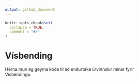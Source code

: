 ```yaml
---
output: github_document
---
```


<!-- README.md is generated from README.Rmd. Please edit that file -->

```r
knitr::opts_chunk$set(
  collapse = TRUE,
  comment = "#>"
)
```

# Vísbending

Hérna mun ég geyma kóða til að endurtaka úrvinnslur mínar fyrir Vísbendingu.
